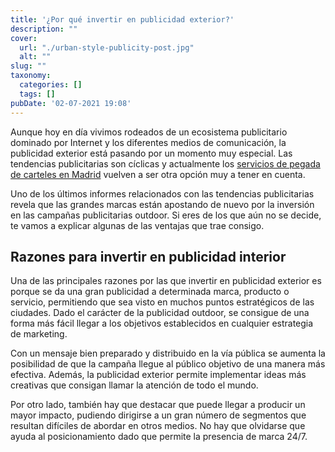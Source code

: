```yaml
---
title: '¿Por qué invertir en publicidad exterior?'
description: ""
cover:
  url: "./urban-style-publicity-post.jpg"
  alt: ""
slug: ""
taxonomy:
  categories: []
  tags: []
pubDate: '02-07-2021 19:08'
---
```


Aunque hoy en día vivimos rodeados de un ecosistema publicitario dominado por Internet y los diferentes medios de comunicación, la publicidad exterior está pasando por un momento muy especial. Las tendencias publicitarias son cíclicas y actualmente los [servicios de pegada de carteles en Madrid](/pegada-de-carteles) vuelven a ser otra opción muy a tener en cuenta.

Uno de los últimos informes relacionados con las tendencias publicitarias revela que las grandes marcas están apostando de nuevo por la inversión en las campañas publicitarias outdoor. Si eres de los que aún no se decide, te vamos a explicar algunas de las ventajas que trae consigo.

## Razones para invertir en publicidad interior

Una de las principales razones por las que invertir en publicidad exterior es porque se da una gran publicidad a determinada marca, producto o servicio, permitiendo que sea visto en muchos puntos estratégicos de las ciudades. Dado el carácter de la publicidad outdoor, se consigue de una forma más fácil llegar a los objetivos establecidos en cualquier estrategia de marketing.

Con un mensaje bien preparado y distribuido en la vía pública se aumenta la posibilidad de que la campaña llegue al público objetivo de una manera más efectiva. Además, la publicidad exterior permite implementar ideas más creativas que consigan llamar la atención de todo el mundo.

Por otro lado, también hay que destacar que puede llegar a producir un mayor impacto, pudiendo dirigirse a un gran número de segmentos que resultan difíciles de abordar en otros medios. No hay que olvidarse que ayuda al posicionamiento dado que permite la presencia de marca 24/7.
